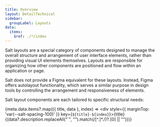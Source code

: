 ```yaml
---
title: Overview
layout: DetailTechnical
sidebar:
  groupLabel: Layouts
data:
  items:
    $ref: ./*/index
---
```


Salt layouts are a special category of components designed to manage the overall structure and arrangement of user interface elements, rather than providing visual UI elements themselves. Layouts are responsible for organizing how other components are positioned and flow within an application or page.

<GuidanceCallout type="positive" customPillText="Design Note">
  Salt does not provide a Figma equivalent for these layouts. Instead, Figma
  offers autolayout functionality, which serves a similar purpose in design
  tools by controlling the arrangement and responsiveness of elements.
</GuidanceCallout>

Salt layout components are each tailored to specific structural needs:

{meta.data.items?.map(({ title, data }, index) => <div style={{ marginTop: 'var(--salt-spacing-100)' }} key={`${title}-${index}`}><Text styleAs="h2">{title}</Text>{(data?.description.replaceAll("`", "").match(/[^.]\*\./)?.[0] || "")}</div>)}
